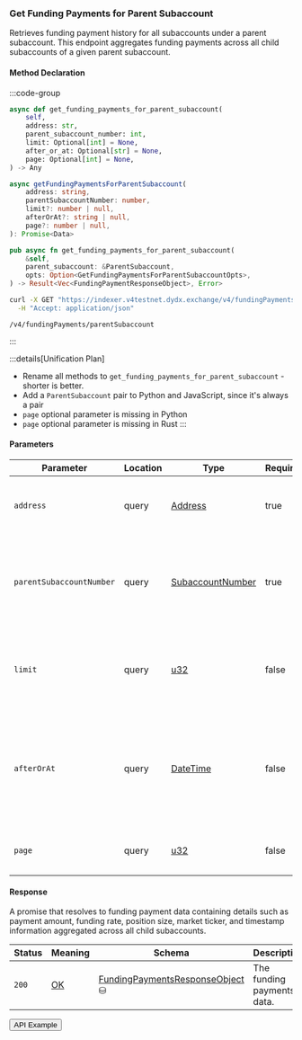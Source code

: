 
### Get Funding Payments for Parent Subaccount

Retrieves funding payment history for all subaccounts under a parent subaccount.
This endpoint aggregates funding payments across all child subaccounts of a given parent subaccount.

#### Method Declaration

:::code-group

```python [Python]
async def get_funding_payments_for_parent_subaccount(
    self,
    address: str,
    parent_subaccount_number: int,
    limit: Optional[int] = None,
    after_or_at: Optional[str] = None,
    page: Optional[int] = None,
) -> Any
```

```typescript [TypeScript]
async getFundingPaymentsForParentSubaccount(
    address: string,
    parentSubaccountNumber: number,
    limit?: number | null,
    afterOrAt?: string | null,
    page?: number | null,
): Promise<Data>
```

```rust [Rust]
pub async fn get_funding_payments_for_parent_subaccount(
    &self,
    parent_subaccount: &ParentSubaccount,
    opts: Option<GetFundingPaymentsForParentSubaccountOpts>,
) -> Result<Vec<FundingPaymentResponseObject>, Error>
```

```bash [cURL]
curl -X GET "https://indexer.v4testnet.dydx.exchange/v4/fundingPayments/parentSubaccount?address=dydx14zzueazeh0hj67cghhf9jypslcf9sh2n5k6art&parentSubaccountNumber=0" \
  -H "Accept: application/json"
```

```url [API]
/v4/fundingPayments/parentSubaccount
```

:::

:::details[Unification Plan]
- Rename all methods to `get_funding_payments_for_parent_subaccount` - shorter is better.
- Add a `ParentSubaccount` pair to Python and JavaScript, since it's always a pair
- `page` optional parameter is missing in Python
- `page` optional parameter is missing in Rust
:::

#### Parameters

| Parameter                | Location | Type               | Required   | Description                                                                                                      |
| ------------------------ | -------- | ------------------ | ---------- | ---------------------------------------------------------------------------------------------------------------- |
| `address`                | query    | [Address]          | true       | The wallet address that owns the account.                                                                        |
| `parentSubaccountNumber` | query    | [SubaccountNumber] | true       | The identifier for the parent subaccount within the wallet address.                                              |
| `limit`                  | query    | [u32]              | false      | Maximum number of funding payments to return in the response.                                                    |
| `afterOrAt`              | query    | [DateTime]         | false      | Filters results to funding payments created at or after a specific timestamp (ISO 8601 format).                |
| `page`                   | query    | [u32]              | false      | The page number for paginated results.                                                                           |

#### Response

A promise that resolves to funding payment data containing details such as payment amount, funding rate, position size, market ticker, and timestamp information aggregated across all child subaccounts.

| Status   | Meaning     | Schema                           | Description                    |
| -------- | ----------- | -------------------------------- | ------------------------------ |
| `200`    | [OK]        | [FundingPaymentsResponseObject] ⛁ | The funding payments data.     |

<Button href="https://indexer.v4testnet.dydx.exchange/v4/fundingPayments/parentSubaccount?address=dydx14zzueazeh0hj67cghhf9jypslcf9sh2n5k6art&parentSubaccountNumber=0">API Example</Button>

[Address]: /types/address
[SubaccountNumber]: /types/subaccount_number
[OK]: /types/ok
[u32]: /types/u32
[DateTime]: /types/date_time
[FundingPaymentsResponseObject]: /types/funding_payments_response_object 